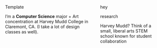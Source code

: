 ::: {.tab-body}

::::: {.columns}

:::{.column .left-col}

::: {.big-text}

Template

:::

::: {.descriptor-text}
I'm a **Computer Science** major + Art concentration at Harvey Mudd College in Claremont, CA. (I take a lot of design classes as well).
:::

:::

:::{.column  .right-col}

::: {.project-container}

::: {.proj-image .code}

hey

:::

::: {.proj-title}

research

:::

::: {.proj-description}

Harvey Mudd? Think of a small, liberal arts STEM school known for student collaboration

:::

:::

:::

:::::

:::